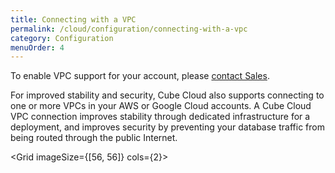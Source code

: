 ```yaml
---
title: Connecting with a VPC
permalink: /cloud/configuration/connecting-with-a-vpc
category: Configuration
menuOrder: 4
---
```


<InfoBox>

To enable VPC support for your account, please [contact Sales][cube-contact].

</InfoBox>

For improved stability and security, Cube Cloud also supports connecting to one
or more VPCs in your AWS or Google Cloud accounts. A Cube Cloud VPC connection
improves stability through dedicated infrastructure for a deployment, and
improves security by preventing your database traffic from being routed through
the public Internet.

<Grid imageSize={[56, 56]} cols={2}>
  <GridItem
    url="connecting-with-a-vpc/aws"
    imageUrl="https://raw.githubusercontent.com/cube-js/cube.js/master/docs/static/icons/aws.svg"
    title="AWS"
  />
  <GridItem
    url="#"
    imageUrl="https://raw.githubusercontent.com/cube-js/cube.js/master/docs/static/icons/azure.svg"
    title="Azure"
  />
  <GridItem
    url="connecting-with-a-vpc/gcp"
    imageUrl="https://raw.githubusercontent.com/cube-js/cube.js/master/docs/static/icons/gcp.svg"
    title="Google Cloud"
  />
</Grid>

[cube-contact]: https://cube.dev/contact/
